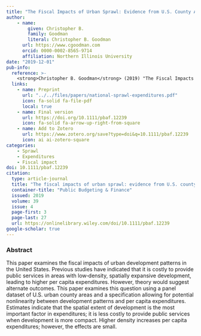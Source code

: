 ```yaml
---
title: "The Fiscal Impacts of Urban Sprawl: Evidence from U.S. County Areas"
author: 
    - name: 
        given: Christopher B.
        family: Goodman
        literal: Christopher B. Goodman
      url: https://www.cgoodman.com
      orcid: 0000-0002-8565-9714
      affiliation: Northern Illinois University
date: "2019-12-01"
pub-info:
  reference: >-
    <strong>Christopher B. Goodman</strong> (2019) "The Fiscal Impacts of Urban Sprawl: Evidence from U.S. County Areas." <em>Public Budgeting &amp; Finance</em> 39 (4): 3-27., doi: <a href="https://doi.org/10.1111/pbaf.12239" target="_blank" rel="noopener noreferrer"><code>10.1111/pbaf.12239</code></a>
  links:
    - name: Preprint
      url: "../../files/papers/national-sprawl-expenditures.pdf"
      icon: fa-solid fa-file-pdf
      local: true
    - name: Final version
      url: https://doi.org/10.1111/pbaf.12239
      icon: fa-solid fa-arrow-up-right-from-square
    - name: Add to Zotero
      url: https://www.zotero.org/save?type=doi&q=10.1111/pbaf.12239
      icon: ai ai-zotero-square
categories:
    - Sprawl
    - Expenditures
    - Fiscal impact
doi: 10.1111/pbaf.12239
citation:
  type: article-journal
  title: "The fiscal impacts of urban sprawl: evidence from U.S. county areas"
  container-title: "Public Budgeting & Finance"
  issued: 2019
  volume: 39
  issue: 4
  page-first: 3
  page-last: 27
  url: https://onlinelibrary.wiley.com/doi/10.1111/pbaf.12239
google-scholar: true
---
```


### Abstract
This paper examines the fiscal impacts of urban development patterns in the United States. Previous studies have indicated that it is costly to provide public services in areas with low‐density, spatially expansive development, leading to higher per capita expenditures. However, theory would suggest alternate outcomes. This paper examines this question using a panel dataset of U.S. urban county areas and a specification allowing for potential nonlinearity between development patterns and per capita expenditures. Estimates indicate that the spatial extent of development is the most important factor in expenditures; it is less costly to provide public services when development is more compact. Higher density increases per capita expenditures; however, the effects are small.